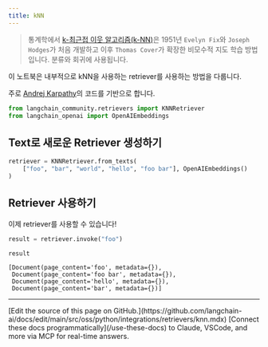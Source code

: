 ```yaml
---
title: kNN
---
```


>통계학에서 [k-최근접 이웃 알고리즘(k-NN)](https://en.wikipedia.org/wiki/K-nearest_neighbors_algorithm)은 1951년 `Evelyn Fix`와 `Joseph Hodges`가 처음 개발하고 이후 `Thomas Cover`가 확장한 비모수적 지도 학습 방법입니다. 분류와 회귀에 사용됩니다.

이 노트북은 내부적으로 kNN을 사용하는 retriever를 사용하는 방법을 다룹니다.

주로 [Andrej Karpathy](https://github.com/karpathy/randomfun/blob/master/knn_vs_svm.html)의 코드를 기반으로 합니다.

```python
from langchain_community.retrievers import KNNRetriever
from langchain_openai import OpenAIEmbeddings
```

## Text로 새로운 Retriever 생성하기

```python
retriever = KNNRetriever.from_texts(
    ["foo", "bar", "world", "hello", "foo bar"], OpenAIEmbeddings()
)
```

## Retriever 사용하기

이제 retriever를 사용할 수 있습니다!

```python
result = retriever.invoke("foo")
```

```python
result
```

```output
[Document(page_content='foo', metadata={}),
 Document(page_content='foo bar', metadata={}),
 Document(page_content='hello', metadata={}),
 Document(page_content='bar', metadata={})]
```

---

<Callout icon="pen-to-square" iconType="regular">
    [Edit the source of this page on GitHub.](https://github.com/langchain-ai/docs/edit/main/src/oss/python/integrations/retrievers/knn.mdx)
</Callout>
<Tip icon="terminal" iconType="regular">
    [Connect these docs programmatically](/use-these-docs) to Claude, VSCode, and more via MCP for    real-time answers.
</Tip>
